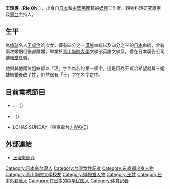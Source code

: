 {{Infobox Person
| name   = 王理惠
| image     = 
| image_size     = 
| caption  = 
| birth_date  = {{birth_date_and_age|1970|3|7}}
| birth_place = {{JPN}}[[東京|東京]]
| death_date  = 
| death_place = 
| nationality = {{ROC}}
| occupation = 媒體工作者、電台主持人
| spouse = 
| children =
}}
'''王理惠'''（'''Rie Oh'''，{{bd|1970年|3月7日}}），出身自[[日本|日本]]和[[中華民國|中華民國]]籍的[[媒體|媒體]]工作者、穀物料理研究專家及[[電台|電台]]主持人。

==生平==
為[[棒球|棒球]]名人[[王貞治|王貞治]]的次女，擁有四分之一[[漢族|漢族]]血統以及四分之三的[[日本|日本]]血統，曾有兩次婚姻但後都離婚。畢業於[[青山學院大學|青山學院大學]]文學部英語文學系，曾在日本廣告公司[[博報堂|博報堂]]任職。

她與其他兩位姐妹都以「理」字作為名的第一個字，這是因為王貞治希望就算三姐妹結婚後改了姓，仍然保有「王」字在名字之中。

== 目前電視節目 ==
*{{lang|ja|王理恵のスローな気分で}}…（{{lang|ja|福岡RKBラジオ}}）
*{{lang|ja|王理恵のおさんぽノート}}（{{lang|ja|福岡RKBラジオ}}）
*LOHAS SUNDAY（東京電台[[J-WAVE|J-WAVE]]）

== 外部連結 ==
*[http://skycorporation.co.jp/page.php?tl_id=8 王理恵簡介] {{Wayback|url=http://skycorporation.co.jp/page.php?tl_id=8 |date=20090222042004 }}
{{Japan-enter-bio-stub}}

{{DEFAULTSORT:W}}
[[Category:日本裔台灣人|Category:日本裔台灣人]]
[[Category:台灣女性記者|Category:台灣女性記者]]
[[Category:东京都出身人物|Category:东京都出身人物]]
[[Category:青山學院大學校友|Category:青山學院大學校友]]
[[Category:博报堂人物|Category:博报堂人物]]
[[Category:王姓|Category:王姓]]
[[Category:日本外籍藝人|Category:日本外籍藝人]]
[[Category:在日本的中华民国人|Category:在日本的中华民国人]]
[[Category:体育记者|Category:体育记者]]